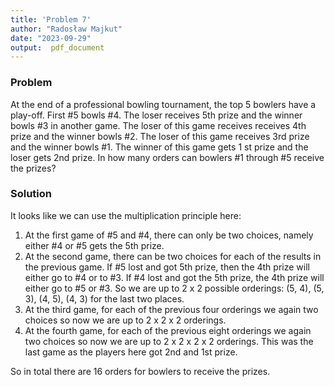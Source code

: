 ```yaml
---
title: 'Problem 7'
author: "Radosław Majkut"
date: "2023-09-29"
output:  pdf_document
---
```


### Problem

At the end of a professional bowling tournament, the top 5 bowlers have a play-off. First #5 bowls #4. The loser receives 5th prize and the winner bowls #3 in another game. The loser of this game receives receives 4th prize and the winner bowls #2. The loser of this game receives 3rd prize and the winner bowls #1. The winner of this game gets 1 st prize and the loser gets 2nd prize. In how many orders can bowlers #1 through #5 receive the prizes?


### Solution

It looks like we can use the multiplication principle here:

1. At the first game of #5 and #4, there can only be two choices, namely either #4 or #5 gets the 5th prize.
2. At the second game, there can be two choices for each of the results in the previous game. If #5 lost and got 5th prize, then the 4th prize will either go to #4 or to #3. If #4 lost and got the 5th prize, the 4th prize will either go to #5 or #3. So we are up to 2 x 2 possible orderings: (5, 4), (5, 3), (4, 5), (4, 3) for the last two places.
3. At the third game, for each of the previous four orderings we again two choices so now we are up to 2 x 2 x 2 orderings.
4. At the fourth game, for each of the previous eight orderings we again two choices so now we are up to 2 x 2 x 2 x 2 orderings. This was the last game as the players here got 2nd and 1st prize.

So in total there are 16 orders for bowlers to receive the prizes.